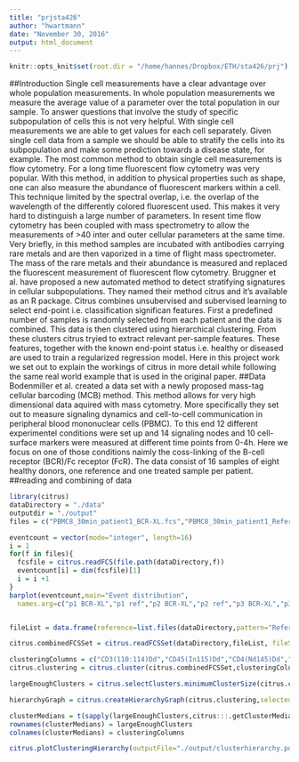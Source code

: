 ```yaml
---
title: "prjsta426"
author: "hwartmann"
date: "November 30, 2016"
output: html_document
---
```

```r
knitr::opts_knit$set(root.dir = "/home/hannes/Dropbox/ETH/sta426/prj")  # with something else than `getwd()`
```
##Introduction
Single cell measurements have a clear advantage over whole population measurements. In whole population measurements we measure the average value of a parameter over the total population in our sample. To answer questions that involve the study of specific subpopulation of cells this is not very helpful. With single cell measurements we are able to get values for each cell separately. Given single cell data from a sample we should be able to stratify the cells into its subpopulation and make some prediction towards a disease state, for example. 
The most common method to obtain single cell measurements is flow cytometry. For a long time fluorescent flow cytometry was very popular. With this method, in addition to physical properties such as shape, one can also measure the abundance of fluorescent markers within a cell. This technique limited by the spectral overlap, i.e. the overlap of the wavelength of the differently colored fluorescent used. This makes it very hard to distinguish a large number of parameters. In resent time flow cytometry has been coupled with mass spectrometry to allow the measurements of >40 inter and outer cellular parameters at the same time. Very briefly, in this method samples are incubated with antibodies carrying rare metals and are then vaporized in a time of flight mass spectrometer. The mass of the rare metals and their abundance is measured and replaced the fluorescent measurement of fluorescent flow cytometry.
Bruggner et al. have proposed a new automated method to detect stratifying signatures in cellular subpopulations. They named their method citrus and it's available as an R package. Citrus combines unsubervised and subervised learning to select end-point i.e. classification significan features. First a predefined number of samples is randomly selected from each patient and the data is combined. This data is then clustered using hierarchical clustering. From these clusters citrus tryied to extract relevant per-sample features. These features, together with the known end-point status i.e. healthy or diseased are used to train a regularized regression model.
Here in this project work we set out to explain the workings of citrus in more detail while following the same real world example that is used in the original paper. 
##Data
Bodenmiller et al. created a data set with a newly proposed mass-tag cellular barcoding (MCB) method. This method allows for very high dimensional data aquired with mass cytometry. More specifically they set out to measure signaling dynamics and cell-to-cell communication in peripheral blood mononuclear cells (PBMC). To this end 12 different experimentel conditions were set up and 14 signaling nodes and 10 cell-surface markers were measured at different time points from 0-4h. Here we focus on one of those conditions naimly the coss-linking of the B-cell receptor (BCR)/Fc receptor (FcR). The data consist of 16 samples of eight healthy donors, one reference and one treated sample per patient.
##reading and combining of data
```r
library(citrus)
dataDirectory = "./data"
outputdir = "./output"
files = c("PBMC8_30min_patient1_BCR-XL.fcs","PBMC8_30min_patient1_Reference.fcs","PBMC8_30min_patient2_BCR-XL.fcs","PBMC8_30min_patient2_Reference.fcs","PBMC8_30min_patient3_BCR-XL.fcs","PBMC8_30min_patient3_Reference.fcs","PBMC8_30min_patient4_BCR-XL.fcs","PBMC8_30min_patient4_Reference.fcs","PBMC8_30min_patient5_BCR-XL.fcs","PBMC8_30min_patient5_Reference.fcs","PBMC8_30min_patient6_BCR-XL.fcs","PBMC8_30min_patient6_Reference.fcs","PBMC8_30min_patient7_BCR-XL.fcs","PBMC8_30min_patient7_Reference.fcs","PBMC8_30min_patient8_BCR-XL.fcs","PBMC8_30min_patient8_Reference.fcs")

eventcount = vector(mode="integer", length=16)
i = 1
for(f in files){
  fcsfile = citrus.readFCS(file.path(dataDirectory,f))
  eventcount[i] = dim(fcsfile)[1]
  i = i +1
}
barplot(eventcount,main="Event distribution", 
  names.arg=c("p1 BCR-XL","p1 ref","p2 BCR-XL","p2 ref","p3 BCR-XL","p3 ref","p4 BCR-XL","p4 ref","p5 BCR-XL","p5 ref","p6 BCR-XL","p6 ref","p7 BCR-XL","p7 ref","p8 BCR-XL","p8 ref"),las=2)


fileList = data.frame(reference=list.files(dataDirectory,pattern="Reference"),bcr=list.files(dataDirectory,pattern="BCR-XL"))

citrus.combinedFCSSet = citrus.readFCSSet(dataDirectory,fileList, fileSampleSize = 5000)

```
```r
clusteringColumns = c("CD3(110:114)Dd","CD45(In115)Dd","CD4(Nd145)Dd","CD20(Sm147)Dd","CD33(Nd148)Dd","CD123(Eu151)Dd","CD14(Gd160)Dd","IgM(Yb171)Dd","HLA-DR(Yb174)Dd","CD7(Yb176)Dd")
citrus.clustering = citrus.cluster(citrus.combinedFCSSet,clusteringColumns)

largeEnoughClusters = citrus.selectClusters.minimumClusterSize(citrus.clustering,minimumClusterSizePercent=0.05)

hierarchyGraph = citrus.createHierarchyGraph(citrus.clustering,selectedClusters=largeEnoughClusters)

clusterMedians = t(sapply(largeEnoughClusters,citrus:::.getClusterMedians,clusterAssignments=citrus.clustering$clusterMembership,data=citrus.combinedFCSSet$data,clusterCols=clusteringColumns))
rownames(clusterMedians) = largeEnoughClusters
colnames(clusterMedians) = clusteringColumns

citrus.plotClusteringHierarchy(outputFile="./output/clusterhierarchy.pdf",clusterColors=clusterMedians,graph=hierarchyGraph$graph,layout=hierarchyGraph$layout,plotSize=hierarchyGraph$plotSize)
```
```r
```
```r
```
```r
```
```r
```
```r
```
```r
```

